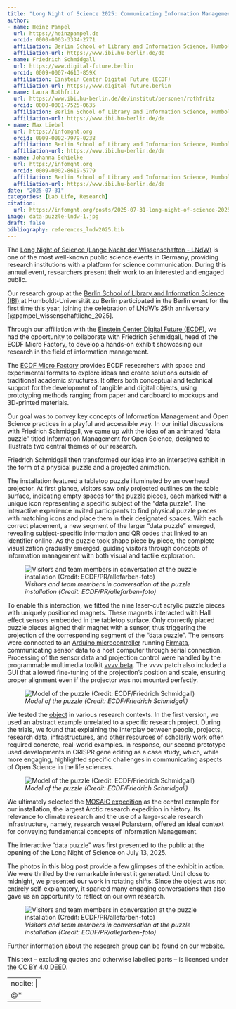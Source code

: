 ```yaml
---
title: "Long Night of Science 2025: Communicating Information Management with a Data Puzzle on Open Science"
author:
- name: Heinz Pampel
  url: https://heinzpampel.de 
  orcid: 0000-0003-3334-2771
  affiliation: Berlin School of Library and Information Science, Humboldt-Universität zu Berlin  & Helmholtz Association, Helmholtz Open Science Office
  affiliation-url: https://www.ibi.hu-berlin.de/de
- name: Friedrich Schmidgall
  url: https://www.digital-future.berlin
  orcid: 0009-0007-4613-859X
  affiliation: Einstein Center Digital Future (ECDF)
  affiliation-url: https://www.digital-future.berlin
- name: Laura Rothfritz
  url: https://www.ibi.hu-berlin.de/de/institut/personen/rothfritz
  orcid: 0000-0001-7525-0635
  affiliation: Berlin School of Library and Information Science, Humboldt-Universität zu Berlin
  affiliation-url: https://www.ibi.hu-berlin.de/de
- name: Max Liebel 
  url: https://infomgnt.org
  orcid: 0009-0002-7979-0238
  affiliation: Berlin School of Library and Information Science, Humboldt-Universität zu Berlin
  affiliation-url: https://www.ibi.hu-berlin.de/de
- name: Johanna Schielke
  url: https://infomgnt.org
  orcid: 0009-0002-8619-5779    
  affiliation: Berlin School of Library and Information Science, Humboldt-Universität zu Berlin
  affiliation-url: https://www.ibi.hu-berlin.de/de
date: "2025-07-31"
categories: [Lab Life, Research]
citation:
  url: https://infomgnt.org/posts/2025-07-31-long-night-of-science-2025/
image: data-puzzle-lndw-1.jpg
draft: false
bibliography: references_lndw2025.bib
---
```


The [Long Night of Science (Lange Nacht der Wissenschaften - LNdW)](https://www.langenachtderwissenschaften.de) is one of the most well-known public science events in Germany, providing research institutions with a platform for science communication. During this annual event, researchers present their work to an interested and engaged public.

Our research group at the [Berlin School of Library and Information Science (IBI)](https://www.ibi.hu-berlin.de/de) at Humboldt-Universität zu Berlin participated in the Berlin event for the first time this year, joining the celebration of LNdW’s 25th anniversary [@pampel_wissenschaftliche_2025].

Through our affiliation with the [Einstein Center Digital Future (ECDF)](https://www.digital-future.berlin), we had the opportunity to collaborate with Friedrich Schmidgall, head of the ECDF Micro Factory, to develop a hands-on exhibit showcasing our research in the field of information management.

The [ECDF Micro Factory](https://www.digital-future.berlin/haus-der-digitalisierung/micro-factory/) provides ECDF researchers with space and experimental formats to explore ideas and create solutions outside of traditional academic structures. It offers both conceptual and technical support for the development of tangible and digital objects, using prototyping methods ranging from paper and cardboard to mockups and 3D-printed materials.

Our goal was to convey key concepts of Information Management and Open Science practices in a playful and accessible way. In our initial discussions with Friedrich Schmidgall, we came up with the idea of an animated “data puzzle” titled Information Management for Open Science, designed to illustrate two central themes of our research.

Friedrich Schmidgall then transformed our idea into an interactive exhibit in the form of a physical puzzle and a projected animation.

The installation featured a tabletop puzzle illuminated by an overhead projector. At first glance, visitors saw only projected outlines on the table surface, indicating empty spaces for the puzzle pieces, each marked with a unique icon representing a specific subject of the “data puzzle”. The interactive experience invited participants to find physical puzzle pieces with matching icons and place them in their designated spaces. With each correct placement, a new segment of the larger “data puzzle” emerged, revealing subject-specific information and QR codes that linked to an identifier online. As the puzzle took shape piece by piece, the complete visualization gradually emerged, guiding visitors through concepts of information management with both visual and tactile exploration.

![*Visitors and team members in conversation at the puzzle installation (Credit: ECDF/PR/allefarben-foto)*](data-puzzle-lndw-1.jpg)

To enable this interaction, we fitted the nine laser-cut acrylic puzzle pieces with uniquely positioned magnets. These magnets interacted with Hall effect sensors embedded in the tabletop surface. Only correctly placed puzzle pieces aligned their magnet with a sensor, thus triggering the projection of the corresponding segment of the “data puzzle”. The sensors were connected to an [Arduino microcontroller](https://www.arduino.cc/) running [Firmata](https://github.com/firmata/arduino), communicating sensor data to a host computer through serial connection. Processing of the sensor data and projection control were handled by the programmable multimedia toolkit [vvvv beta](https://vvvv.org/). The vvvv patch also included a GUI that allowed fine-tuning of the projection’s position and scale, ensuring proper alignment even if the projector was not mounted perfectly.

![*Model of the puzzle (Credit: ECDF/Friedrich Schmidgall)*](data-puzzle-lndw-2.jpg)

We tested the [object](https://www.langenachtderwissenschaften.de/programm/detail/51432) in various research contexts. In the first version, we used an abstract example unrelated to a specific research project. During the trials, we found that explaining the interplay between people, projects, research data, infrastructures, and other resources of scholarly work often required concrete, real-world examples. In response, our second prototype used developments in CRISPR gene editing as a case study, which, while more engaging, highlighted specific challenges in communicating aspects of Open Science in the life sciences.

![*Model of the puzzle (Credit: ECDF/Friedrich Schmidgall)*](data-puzzle-lndw-3.jpg)

We ultimately selected the [MOSAiC expedition](https://mosaic-expedition.org/) as the central example for our installation, the largest Arctic research expedition in history. Its relevance to climate research and the use of a large-scale research infrastructure, namely, research vessel Polarstern, offered an ideal context for conveying fundamental concepts of Information Management.

The interactive “data puzzle” was first presented to the public at the opening of the Long Night of Science on July 13, 2025.

The photos in this blog post provide a few glimpses of the exhibit in action. We were thrilled by the remarkable interest it generated. Until close to midnight, we presented our work in rotating shifts. Since the object was not entirely self-explanatory, it sparked many engaging conversations that also gave us an opportunity to reflect on our own research.

![*Visitors and team members in conversation at the puzzle installation (Credit: ECDF/PR/allefarben-foto)*](data-puzzle-lndw-4jpg.jpg)

Further information about the research group can be found on our [website](http://hu.berlin/infomgnt).

This text – excluding quotes and otherwise labelled parts – is licensed under the [CC BY 4.0 DEED](https://creativecommons.org/licenses/by/4.0/deed.de).

---
nocite: |
  @*
---
